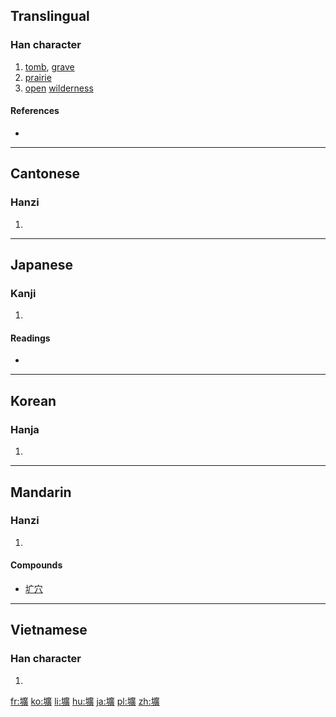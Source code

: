 {{also|圹}}
==Translingual==

===Han character===
{{Han char|rn=32|rad=土|as=15|sn=18|four=40186|canj=GITC|ids=⿰土廣}}

# [[tomb]], [[grave]]
# [[prairie]]
# [[open]] [[wilderness]]

====References====
* {{Han ref|kx=0241.250|dkj=05576|dj=0481.170|hdz=10497.060|uh=58D9|ud=22745|bh=C252|bd=49746}}

----

==Cantonese==

===Hanzi===
{{yue-hanzi|jyut=[[kwong3]]|y=kwong3|sim=圹}}

# {{defn|lang=yue|sort=土15}}

----

==Japanese==

===Kanji===
{{ja-kanji|grade=|rs=土15}}

# {{defn|lang=ja|sort=土15}}

====Readings====
* {{ja-readings|on=[[こう]] (kō)|kun=[[あな]] (ana)}}

----

==Korean==

===Hanja===
{{ko-hanja|hangeul=광|rv=gwang|mr=kwang}}

# {{defn|lang=ko|sort=土15}}

----

==Mandarin==

===Hanzi===
{{cmn-hanzi|sim=圹|pin=[[kuàng]] ([[kuang4]]), [[wěi]] ([[wei3]])|wg=k'uang<sup>4</sup>, wei<sup>3</sup>}}

# {{defn|lang=cmn|sort=土15}}

====Compounds====
* [[圹穴]]

----

==Vietnamese==

===Han character===
{{vi-hantu|[[khoảng]]|rs=土15}}

# {{defn|lang=vi|sort=土15}}

[[fr:壙]]
[[ko:壙]]
[[li:壙]]
[[hu:壙]]
[[ja:壙]]
[[pl:壙]]
[[zh:壙]]
